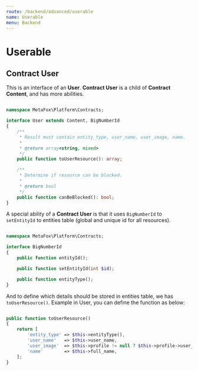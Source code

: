 ```yaml
---
route: /backend/advanced/userable
name: Userable
menu: Backend
---
```


# Userable

## Contract User

This is an interface of an **User**. **Contract User** is a child of **Contract Content**, and has more abilities.

```php

namespace MetaFox\Platform\Contracts;

interface User extends Content, BigNumberId
{
    /**
     * Result must contain entity_type, user_name, user_image, name.
     *
     * @return array<string, mixed>
     */
    public function toUserResource(): array;

    /**
     * Determine if resource can be blocked.
     *
     * @return bool
     */
    public function canBeBlocked(): bool;
}

```

A special ability of a **Contract User** is that it uses `BigNumberId` to `setEntityId` to entities table (global and unique id for all resources).

```php

namespace MetaFox\Platform\Contracts;

interface BigNumberId
{
    public function entityId();

    public function setEntityId(int $id);

    public function entityType();
}

```

And to define which details should be stored in entities table, we has `toUserResource()`. Example in User, you can define the function as below:

```php

public function toUserResource()
{
    return [
        'entity_type' => $this->entityType(),
        'user_name'   => $this->user_name,
        'user_image'  => $this->profile != null ? $this->profile->user_image : null,
        'name'        => $this->full_name,
    ];
}

```
